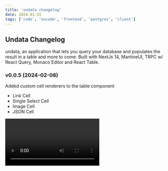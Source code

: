 ```yaml
---
title: 'undata changelog'
date: 2024-01-31
tags: ['code', 'nocode', 'frontend', 'postgres', 'client']
---
```


## Undata Changelog

undata, an application that lets you query your database and populates the result in a table and more to come. Built with NextJs 14, MantineUI, TRPC w/ React Query, Monaco Editor and React Table.

### v0.0.5 (2024-02-08)

Added custom cell renderers to the table component

-  Link Cell
-  Single Select Cell
-  Image Cell
-  JSON Cell

<Video url="https://media.graphassets.com/MqVMPMQQqx6l2XtHi2GA" />

### v0.0.4 (2024-02-06)

-  List of tables/views from connected database
-  Rename a column and show/hide the same from column settings

<Video url="https://media.graphassets.com/0bUMU4pQXmdcheOlsXcZ" />

### v0.0.3 (2024-02-01)

-  Rearrange columns
-  Show/hide columns

<Video url="https://media.graphassets.com/cVFbSHt7ThiLsWMUT3lj" />

### v0.0.2 (2024-01-31)

This version adds the following to the application

-  Copy code
-  Format code

<Video url="https://media.graphassets.com/mZQ8JmWhTGetHzoA1Xjo" />

### v0.0.1 (2024-01-29)

This version sets up the foundation with basic feature set like query editor and a table to display results.

<Video url="https://media.graphassets.com/bgGP1C4SZNm85XCeZLA1" />
